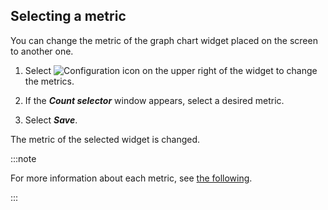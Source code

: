 ## Selecting a metric

You can change the metric of the graph chart widget placed on the screen to another one.

1. Select ![Configuration icon](/img/ico-setting.svg) on the upper right of the widget to change the metrics.

2. If the **_Count selector_** window appears, select a desired metric.

   <ImgLang img='db-select-count.png' desc='Count window' />

3. Select **_Save_**.

The metric of the selected widget is changed.

:::note

For more information about each metric, see [the following](metrics-data-list). 

:::

